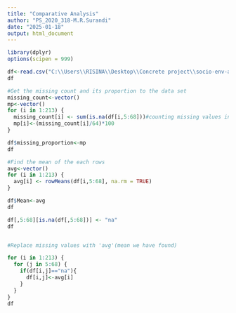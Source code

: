 ```yaml
---
title: "Comparative Analysis"
author: "PS_2020_318-M.R.Surandi"
date: "2025-01-18"
output: html_document
---
```


```r
library(dplyr)
options(scipen = 999)

df<-read.csv("C:\\Users\\RISINA\\Desktop\\Concrete project\\socio-env-analysis\\Data_set.csv")
df

#Get the missing count and its proportion to the data set
missing_count<-vector()
mp<-vector()
for (i in 1:213) {
  missing_count[i] <- sum(is.na(df[i,5:68]))#counting missing values in each column
  mp[i]<-(missing_count[i]/64)*100
}

df$missing_proportion<-mp
df

#Find the mean of the each rows
avg<-vector()
for (i in 1:213) {
  avg[i] <- rowMeans(df[i,5:68], na.rm = TRUE)
}

df$Mean<-avg
df

df[,5:68][is.na(df[,5:68])] <- "na"
df


#Replace missing values with 'avg'(mean we have found)

for (i in 1:213) {
  for (j in 5:68) {
    if(df[i,j]=="na"){
      df[i,j]<-avg[i]
    }
  }
}
df


```

